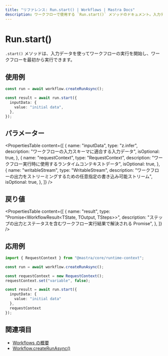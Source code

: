 ```yaml
---
title: "リファレンス: Run.start() | Workflows | Mastra Docs"
description: ワークフローで使用する `Run.start()` メソッドのドキュメント。入力データを用いてワークフロー実行を開始します。
---
```




# Run.start()

`.start()` メソッドは、入力データを使ってワークフローの実行を開始し、ワークフローを最初から実行できます。



## 使用例

```typescript showLineNumbers copy
const run = await workflow.createRunAsync();

const result = await run.start({
  inputData: {
    value: "initial data",
  },
});
```



## パラメーター

<PropertiesTable
  content={[
    {
      name: "inputData",
      type: "z.infer<TInput>",
      description: "ワークフローの入力スキーマに適合する入力データ",
      isOptional: true,
    },
    {
      name: "requestContext",
      type: "RequestContext",
      description: "ワークフロー実行時に使用するランタイムコンテキストデータ",
      isOptional: true,
    },
    {
      name: "writableStream",
      type: "WritableStream<ChunkType>",
      description: "ワークフローの出力をストリーミングするための任意指定の書き込み可能ストリーム",
      isOptional: true,
    },
  ]}
/>



## 戻り値

<PropertiesTable
  content={[
    {
      name: "result",
      type: "Promise<WorkflowResult<TState, TOutput, TSteps>>",
      description: "ステップの出力とステータスを含むワークフロー実行結果で解決される Promise",
    },
  ]}
/>



## 応用例

```typescript showLineNumbers copy
import { RequestContext } from "@mastra/core/runtime-context";

const run = await workflow.createRunAsync();

const requestContext = new RequestContext();
requestContext.set("variable", false);

const result = await run.start({
  inputData: {
    value: "initial data"
  },
  requestContext
});
```



## 関連項目

- [Workflows の概要](../../../docs/workflows/overview.mdx#run-workflow)
- [Workflow.createRunAsync()](../create-run.mdx)
